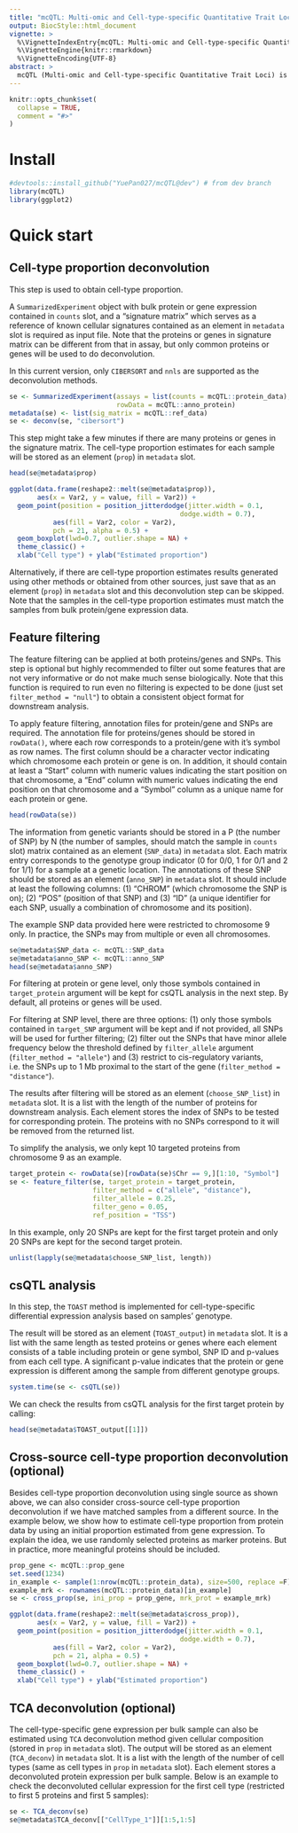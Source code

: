 ```yaml
---
title: "mcQTL: Multi-omic and Cell-type-specific Quantitative Trait Loci"
output: BiocStyle::html_document
vignette: >
  %\VignetteIndexEntry{mcQTL: Multi-omic and Cell-type-specific Quantitative Trait Loci}
  %\VignetteEngine{knitr::rmarkdown}
  %\VignetteEncoding{UTF-8}
abstract: >
  mcQTL (Multi-omic and Cell-type-specific Quantitative Trait Loci) is a tool that estimates cell type proportions in bulk proteomes by either using single data source reference or borrowing information in matched transcriptomes. Based on the deconvoluted cellular composition, mcQTL further performs Quantitative Trait Loci mapping at cellular resolution, as well as integrates and visualizes multi-source profiles at bulk and cell type levels. 
---
```


```r
knitr::opts_chunk$set(
  collapse = TRUE,
  comment = "#>"
)
```

# Install

```r
#devtools::install_github("YuePan027/mcQTL@dev") # from dev branch
library(mcQTL)
library(ggplot2)
```

# Quick start

## Cell-type proportion deconvolution 

This step is used to obtain cell-type proportion. 

A `SummarizedExperiment` object with bulk protein or gene expression contained in `counts` slot, and a "signature matrix" which serves as a reference of known cellular signatures contained as an element in `metadata` slot is required as input file. Note that the proteins or genes in signature matrix can be different from that in assay, but only common proteins or genes will be used to do deconvolution. 

In this current version, only `CIBERSORT` and `nnls` are supported as the deconvolution methods.

```r
se <- SummarizedExperiment(assays = list(counts = mcQTL::protein_data),
                           rowData = mcQTL::anno_protein)
metadata(se) <- list(sig_matrix = mcQTL::ref_data)
se <- deconv(se, "cibersort")
```

This step might take a few minutes if there are many proteins or genes in the signature matrix. The cell-type proportion estimates for each sample will be stored as an element (`prop`) in `metadata` slot.

```r
head(se@metadata$prop)

ggplot(data.frame(reshape2::melt(se@metadata$prop)), 
       aes(x = Var2, y = value, fill = Var2)) +
  geom_point(position = position_jitterdodge(jitter.width = 0.1,
                                           dodge.width = 0.7),
           aes(fill = Var2, color = Var2),
           pch = 21, alpha = 0.5) +
  geom_boxplot(lwd=0.7, outlier.shape = NA) +
  theme_classic() +
  xlab("Cell type") + ylab("Estimated proportion")
```

Alternatively, if there are cell-type proportion estimates results generated using other methods or obtained from other sources, just save that as an element (`prop`) in `metadata` slot and this deconvolution step can be skipped. Note that the samples in the cell-type proportion estimates must match the samples from bulk protein/gene expression data.


## Feature filtering

The feature filtering can be applied at both proteins/genes and SNPs. This step is optional but highly recommended to filter out some features that are not very informative or do not make much sense biologically. Note that this function is required to run even no filtering is expected to be done (just set `filter_method = "null"`) to obtain a consistent object format for downstream analysis.

To apply feature filtering, annotation files for protein/gene and SNPs are required. 
The annotation file for proteins/genes should be stored in `rowData()`, where each row corresponds to a protein/gene with it's symbol as row names. The first column should be a character vector indicating which chromosome each protein or gene is on. In addition, it should contain at least a "Start" column with numeric values indicating the start position on that chromosome, a "End" column with numeric values indicating the end position on that chromosome and a "Symbol" column as a unique name for each protein or gene.

```r
head(rowData(se))
```

The information from genetic variants should be stored in a P (the number of SNP) by N (the number of samples, should match the sample in `counts` slot) matrix contained as an element (`SNP_data`) in `metadata` slot. Each matrix entry corresponds to the genotype group indicator (0 for 0/0, 1 for 0/1 and 2 for 1/1) for a sample at a genetic location. The annotations of these SNP should be stored as an element (`anno_SNP`) in `metadata` slot. It should include at least the following columns:  (1) "CHROM" (which chromosome the SNP is on); (2) "POS" (position of that SNP) and (3) "ID" (a unique identifier for each SNP, usually a combination of chromosome and its position).

The example SNP data provided here were restricted to chromosome 9 only. In practice, the SNPs may from multiple or even all chromosomes.

```r
se@metadata$SNP_data <- mcQTL::SNP_data
se@metadata$anno_SNP <- mcQTL::anno_SNP
head(se@metadata$anno_SNP)
```

For filtering at protein or gene level, only those symbols contained in `target_protein` argument will be kept for csQTL analysis in the next step. By default, all proteins or genes will be used.

For filtering at SNP level, there are three options: (1) only those symbols contained in `target_SNP` argument will be kept and if not provided, all SNPs will be used for further filtering; (2) filter out the SNPs that have minor allele frequency below the threshold defined by `filter_allele` argument (`filter_method = "allele"`) and (3) restrict to cis-regulatory variants, i.e. the SNPs up to 1 Mb proximal to the start of the gene (`filter_method = "distance"`).

The results after filtering will be stored as an element (`choose_SNP_list`) in `metadata` slot. It is a list with the length of the number of proteins for downstream analysis. Each element stores the index of SNPs to be tested for corresponding protein. The proteins with no SNPs correspond to it will be removed from the returned list.

To simplify the analysis, we only kept 10 targeted proteins from chromosome 9 as an example.

```r
target_protein <- rowData(se)[rowData(se)$Chr == 9,][1:10, "Symbol"]
se <- feature_filter(se, target_protein = target_protein, 
                     filter_method = c("allele", "distance"), 
                     filter_allele = 0.25,
                     filter_geno = 0.05,
                     ref_position = "TSS")           
```

In this example, only 20 SNPs are kept for the first target protein and only 20 SNPs are kept for the second target protein.

```r
unlist(lapply(se@metadata$choose_SNP_list, length))
```


## csQTL analysis

In this step, the `TOAST` method is implemented for cell-type-specific differential expression analysis based on samples' genotype. 

The result will be stored as an element (`TOAST_output`) in `metadata` slot. It is a list with the same length as tested proteins or genes where each element consists of a table including protein or gene symbol, SNP ID and p-values from each cell type. A significant p-value indicates that the protein or gene expression is different among the sample from different genotype groups.

```r
system.time(se <- csQTL(se))

```
We can check the results from csQTL analysis for the first target protein by calling:

```r
head(se@metadata$TOAST_output[[1]])
```


## Cross-source cell-type proportion deconvolution (optional)

Besides cell-type proportion deconvolution using single source as shown above, we can also consider cross-source cell-type proportion deconvolution if we have matched samples from a different source. In the example below, we show how to estimate cell-type proportion from protein data by using an initial proportion estimated from gene expression. To explain the idea, we use randomly selected proteins as marker proteins. But in practice, more meaningful proteins should be included.

```r
prop_gene <- mcQTL::prop_gene
set.seed(1234)
in_example <- sample(1:nrow(mcQTL::protein_data), size=500, replace =F)
example_mrk <- rownames(mcQTL::protein_data)[in_example]
se <- cross_prop(se, ini_prop = prop_gene, mrk_prot = example_mrk)

ggplot(data.frame(reshape2::melt(se@metadata$cross_prop)), 
       aes(x = Var2, y = value, fill = Var2)) +
  geom_point(position = position_jitterdodge(jitter.width = 0.1,
                                           dodge.width = 0.7),
           aes(fill = Var2, color = Var2),
           pch = 21, alpha = 0.5) +
  geom_boxplot(lwd=0.7, outlier.shape = NA) +
  theme_classic() +
  xlab("Cell type") + ylab("Estimated proportion")
```


## TCA deconvolution (optional)

The cell-type-specific gene expression per bulk sample can also be estimated using `TCA` deconvolution method given cellular composition (stored in `prop` in `metadata` slot). The output will be stored as an element (`TCA_deconv`) in `metadata` slot. It is a list with the length of the number of cell types (same as cell types in `prop` in `metadata` slot). Each element stores a deconvoluted protein expression per bulk sample. Below is an example to check the deconvoluted cellular expression for the first cell type (restricted to first 5 proteins and first 5 samples):

```r
se <- TCA_deconv(se)
se@metadata$TCA_deconv[["CellType_1"]][1:5,1:5]
```

